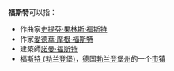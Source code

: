 '''福斯特'''可以指：

*作曲家[[史提芬·果林斯·福斯特|史提芬·果林斯·福斯特]]
*作家[[愛德華·摩根·福斯特|愛德華·摩根·福斯特]]
*建築師[[諾曼·福斯特|諾曼·福斯特]]
*[[福斯特_(勃兰登堡)|福斯特 (勃兰登堡)]]，[[德国|德国]][[勃兰登堡州|勃兰登堡州]]的一个[[市镇_(德国)|市镇]]



{{disambig|Cat=三字人名消歧義}}
